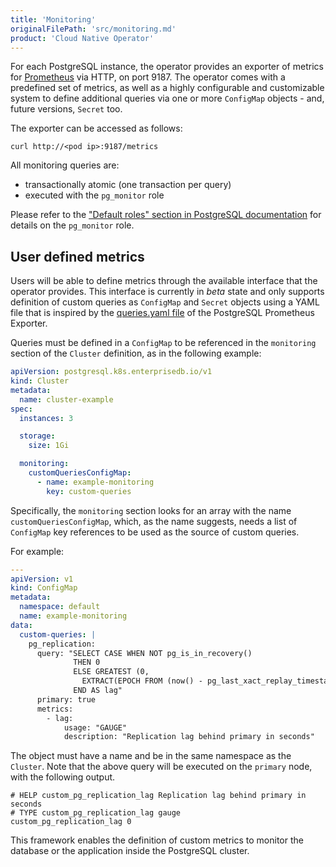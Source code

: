 ```yaml
---
title: 'Monitoring'
originalFilePath: 'src/monitoring.md'
product: 'Cloud Native Operator'
---
```


For each PostgreSQL instance, the operator provides an exporter of metrics for
[Prometheus](https://prometheus.io/) via HTTP, on port 9187.
The operator comes with a predefined set of metrics, as well as a highly
configurable and customizable system to define additional queries via one or
more `ConfigMap` objects - and, future versions, `Secret` too.

The exporter can be accessed as follows:

```shell
curl http://<pod ip>:9187/metrics
```

All monitoring queries are:

- transactionally atomic (one transaction per query)
- executed with the `pg_monitor` role

Please refer to the
["Default roles" section in PostgreSQL documentation](https://www.postgresql.org/docs/current/default-roles.html)
for details on the `pg_monitor` role.

## User defined metrics

Users will be able to define metrics through the available interface
that the operator provides. This interface is currently in *beta* state and
only supports definition of custom queries as `ConfigMap` and `Secret` objects
using a YAML file that is inspired by the [queries.yaml file](https://github.com/prometheus-community/postgres_exporter/blob/main/queries.yaml)
of the PostgreSQL Prometheus Exporter.

Queries must be defined in a `ConfigMap` to be referenced in the `monitoring`
section of the `Cluster` definition, as in the following example:

```yaml
apiVersion: postgresql.k8s.enterprisedb.io/v1
kind: Cluster
metadata:
  name: cluster-example
spec:
  instances: 3

  storage:
    size: 1Gi

  monitoring:
    customQueriesConfigMap:
      - name: example-monitoring
        key: custom-queries
```

Specifically, the `monitoring` section looks for an array with the name
`customQueriesConfigMap`, which, as the name suggests, needs a list of
`ConfigMap` key references to be used as the source of custom queries.

For example:

```yaml
---
apiVersion: v1
kind: ConfigMap
metadata:
  namespace: default
  name: example-monitoring
data:
  custom-queries: |
    pg_replication:
      query: "SELECT CASE WHEN NOT pg_is_in_recovery()
              THEN 0
              ELSE GREATEST (0,
                EXTRACT(EPOCH FROM (now() - pg_last_xact_replay_timestamp())))
              END AS lag"
      primary: true
      metrics:
        - lag:
            usage: "GAUGE"
            description: "Replication lag behind primary in seconds"
```

The object must have a name and be in the same namespace as the `Cluster`.
Note that the above query will be executed on the `primary` node, with the
following output.

```text
# HELP custom_pg_replication_lag Replication lag behind primary in seconds
# TYPE custom_pg_replication_lag gauge
custom_pg_replication_lag 0
```

This framework enables the definition of custom metrics to monitor the database
or the application inside the PostgreSQL cluster.
